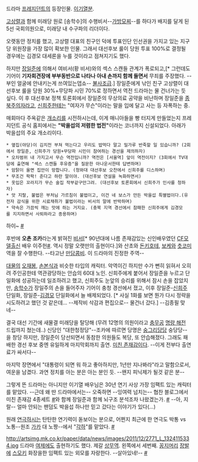 드라마 [[프레지던트]]의 등장인물. [[이기열]]분.

[[고상렬]]과 함께 미래당 원로 [송학수]의 수행비서--[[가방]][[모찌]]--를 하다가 배지를 달게 된 5선 국회의원으로, 미래당 내 수구파의 리더이다.

오랫동안 정치를 했고, 고상렬 대표의 친구인 덕에 투표인단 인선권을 가지고 있는 지구당 위원장을 가장 많이 확보한 인물. 그래서 대선후보 룰이 당원 투표 100%로 결정될 경우에는 김경모 대세론을 누를 것이라고 점쳐지기도 했다.

하지만 [[장일준]]에 의해서 여비서(황 비서)와의 섹스 스캔들 관계가 폭로되고,[* 그런데도 기어이 '''기자회견장에 부부동반으로 나타나 아내 손까지 함께 들면서''' 무죄를 주장했다. --부인 얼굴에 안내키는게 쓰여있는뎁쇼-- [[불사조]]급.]  장일준에게 낚인 친구 고상렬이 대선후보 룰을 당원 30%+무당파 시민 70%로 정하면서 역전 드라마는 물 건너가는 듯 싶다. 이 후 대선후보 정책 토론회에서 장일준의 무상의료 공약을 비난하며 장일준을 [[종북]]주의자라고, [[신희주]]한테는 "여자가 무슨"이라는 말을 입에 달고 사는 등 자폭하는 중. 

매회마다 주옥같은 [[개소리]]를 시전하시는데, 이게 매니아들을 빵 터지게 만들었는지 프레지던트 공식 홈피에서는 '''"박을섭의 저렴한 법전"'''이라는 코너까지 신설되었다. 아래가 박을섭의 주요 개소리이다. 

 * 옆집(야당)이 김치전 부쳐 먹는다고 우리도 밥먹다 말고 밀가루 반죽할 일 있습니까? (2회에서 장일준, 신희주가 당원+무당파 시민이 참여하는 경선을 제의하자)
 * 오차범위 내 가지고서 무슨 역전입니까? 역전은 [서울역] 앞이 역전이지? (3회에서 TV대담에 출연해 "섹스 스캔들 후유증"을 질문한 아나운서한테 답변하며)
 * 암탉이 울면 집안이 망합니다. (청와대 대선후보 오찬에서 신희주를 디스하며)
 * 무조건 팍팍! 준다고 하란 말이야. (대선후보 연설을 녹화하면서)
 * 옷입은 꼬라지가 무슨 술집 작부같구만그려. (대선후보 토론회에서 신희주가 인사를 청하자)
 * 앗 지랄, 불법은 부처님 가르침이 불법이고, 이건 네 보스가 만든 박을섭 특별법이다.(유전자 감식을 위한 시료채취가 불법이라는 비서의 말에 반박하며)
 * 약속은 가끔씩 깨는 맛에 하는 거지요. (충북 지역 경선에서 참패한 신희주에게 김경모를 지지하면서 사퇴하라고 종용하며)


하이~ [http://blog.naver.com/talentljh?Redirect=Log&logNo=80125544749 #]

후반에 '''오촌 조카'''라는게 밝혀진 [[비서]][* 90년대에 나름 존재감있는 신인배우였던 [[CF]][[모델]]출신 배우 이주헌[http://blog.naver.com/talentljh/80125682908 #]. 역시 정말 오랫만의 출현이다.]와 산초와 [[돈키호테]], [[보케]]와 [[츳코미]] 역을 잘 수행한다. --타고난 [[만담]][[콤비]]. 이 드라마의 진정한 주역--

[[대물]]의 [[오재봉]], [[손본식]]과 비슷한 타입의 캐릭터. 악역이긴 하지만 수가 뻔히 읽혀서 오히려 주인공한테 역관광당하는 안습의 60대 노인. 신희주에게 붙어서 장일준을 누르고 단일화에 성공하는데 일조하려고 했고, 신희주도 눈앞의 승리를 위해서 잠시 손을 잡았지만, [[송학수]]가 장일주의 손을 들어주자 기어이 충청 경선에서 졌고, 이후 장일준-[[신희주]] 단일화, 장일준-[[김경모]] 단일화에서 늘 배제되었다. [* 사실 1화를 보면 뭔가 다시 정략을 시도하려고 했던 것 같은데... --제작비 삭감과 편집으로-- 물건너 갔다.] --김종필 맞네--

결국 대선 기간에 새물결 미래당을 탈당해 (무려 12명의 의원이라고 [[충무공]] [[명량 해전]] 드립까지 쳤는데..) 신당인 "대한청정당"--조카에 따르면 당명은 [[숭그리당당]] 숭당당--을 창당 하지만, 장일준이 당선되면서 동참한 의원들도 복당, 또 안습해졌다. 그래도 패배한 경선 후보 중엔 유일하게 마지막회까지 출연. [[미친 존재감]]이다. --이게 전부다 출연료가 싸서다-- 

마지막 장면에서 "대통령이 되면 워 하고 좋아하지만, 1년만 지나봐라"라고 말함으로서, 여운을 남겼다. 과연 정치를 아는 분은 아는 분인 듯. --왠지 피닉제가 될것 같은 분--

그렇게 뜬 드라마는 아니지만 이기열 배우님은 30년 연기 사상 가장 임팩트 있는 캐릭터를 맡았다. --근데 왜 딴 드라마에서는-- 오죽하면 --잉여력 넘치는-- 협찬 블로그에서 미친 존재감 4종세트 [http://blog.naver.com/galaxygogo/140122150535 #]와 함께 장일준과 함께 뇌구조 분석조차 나왔겠는가. [http://www.brainmedia.co.kr/brainWorldMedia/ContentView.aspx?contIdx=6328 #] --아, 지랄-- 얼마 안되는 팬덤도 박을섭 하나만 믿고 갔다는 이야기가 있다(...)

원래 [[연극]]하시는 탄탄한 연기력이 돋보이는 분으로, 어쩐지 최근에 한 연극도 박통 vs 노통--원조 [[가카]] 대 노짱--에서 "[[각하]]"를 맡았다. [http://blog.naver.com/mojb01?Redirect=Log&logNo=120092254950 #] 

http://artsimg.mk.co.kr/paper/data/news/images/2011/12/2771_L_1324115334.jpg
드라마 [[여제]]에도 출현하기도 했다. 제갈 [[상무]]역. 왼쪽에서 세번째. [[꽁지머리]] [[장발]]에 [[스모키]] 화장을한 임팩트 있는 외모를 자랑한다. --살아있네!-- [http://artsnews.mk.co.kr/news/186356 #]
